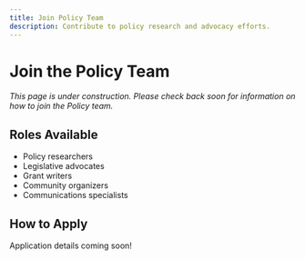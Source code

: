 ```yaml
---
title: Join Policy Team
description: Contribute to policy research and advocacy efforts.
---
```


# Join the Policy Team

*This page is under construction. Please check back soon for information on how to join the Policy team.*

## Roles Available

- Policy researchers
- Legislative advocates
- Grant writers
- Community organizers
- Communications specialists

## How to Apply

Application details coming soon!

